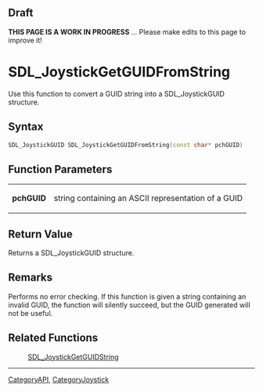 == Draft ==

'''THIS PAGE IS A WORK IN PROGRESS''' ... Please make edits to this page to improve it!


<!-- #*^*^*^*^*See http://wiki.libsdl.org/moin.cgi/SGFunctions for details on editing this page*^*^*^*^* -->

= SDL_JoystickGetGUIDFromString =
Use this function to convert a GUID string into a SDL_JoystickGUID structure.




== Syntax ==
<syntaxhighlight lang='c++'>
SDL_JoystickGUID SDL_JoystickGetGUIDFromString(const char* pchGUID)
</syntaxhighlight>


== Function Parameters ==
{|
|'''pchGUID'''
|string containing an ASCII representation of a GUID
|}


== Return Value ==
Returns a SDL_JoystickGUID structure.



== Remarks ==
Performs no error checking.  If this function is given a string containing an invalid GUID, the function will silently succeed, but the GUID generated will not be useful.


== Related Functions ==
:[[SDL_JoystickGetGUIDString]]

----
[[CategoryAPI]], [[CategoryJoystick]]
